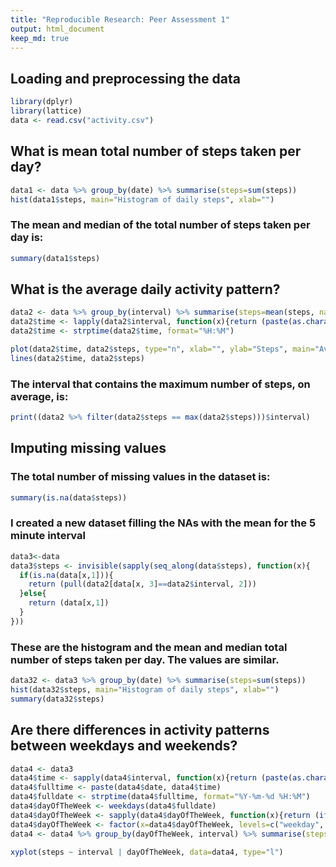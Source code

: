 ```yaml
---
title: "Reproducible Research: Peer Assessment 1"
output: html_document
keep_md: true
---
```



## Loading and preprocessing the data

```r
library(dplyr)
library(lattice)
data <- read.csv("activity.csv")
```

## What is mean total number of steps taken per day?

```r
data1 <- data %>% group_by(date) %>% summarise(steps=sum(steps))
hist(data1$steps, main="Histogram of daily steps", xlab="")
```
### The mean and median of the total number of steps taken per day is:
```r
summary(data1$steps)
```

## What is the average daily activity pattern?

```r
data2 <- data %>% group_by(interval) %>% summarise(steps=mean(steps, na.rm=TRUE))
data2$time <- lapply(data2$interval, function(x){return (paste(as.character(x%/%100), as.character(x%%100), sep=":"))})
data2$time <- strptime(data2$time, format="%H:%M")

plot(data2$time, data2$steps, type="n", xlab="", ylab="Steps", main="Average daily activity pattern")
lines(data2$time, data2$steps)
```

### The interval that contains the maximum number of steps, on average, is:

```r
print((data2 %>% filter(data2$steps == max(data2$steps)))$interval)
```


## Imputing missing values
### The total number of missing values in the dataset is:
```r
summary(is.na(data$steps))
```

### I created a new dataset filling the NAs with the mean for the 5 minute interval

```r
data3<-data
data3$steps <- invisible(sapply(seq_along(data$steps), function(x){
  if(is.na(data[x,1])){
    return (pull(data2[data[x, 3]==data2$interval, 2]))
  }else{
    return (data[x,1])
  }
}))
```

### These are the histogram and the mean and median total number of steps taken per day. The values are similar.

```r
data32 <- data3 %>% group_by(date) %>% summarise(steps=sum(steps))
hist(data32$steps, main="Histogram of daily steps", xlab="")
summary(data32$steps)
```

## Are there differences in activity patterns between weekdays and weekends?

```r
data4 <- data3
data4$time <- sapply(data4$interval, function(x){return (paste(as.character(x%/%100), as.character(x%%100), sep=":"))})
data4$fulltime <- paste(data4$date, data4$time)
data4$fulldate <- strptime(data4$fulltime, format="%Y-%m-%d %H:%M")
data4$dayOfTheWeek <- weekdays(data4$fulldate)
data4$dayOfTheWeek <- sapply(data4$dayOfTheWeek, function(x){return (ifelse(x=="sábado" | x=="domingo", "weekend", "weekday"))})
data4$dayOfTheWeek <- factor(x=data4$dayOfTheWeek, levels=c("weekday", "weekend"), labels=c("weekday", "weekend"))
data4 <- data4 %>% group_by(dayOfTheWeek, interval) %>% summarise(steps=sum(steps)) 

xyplot(steps ~ interval | dayOfTheWeek, data=data4, type="l")

```